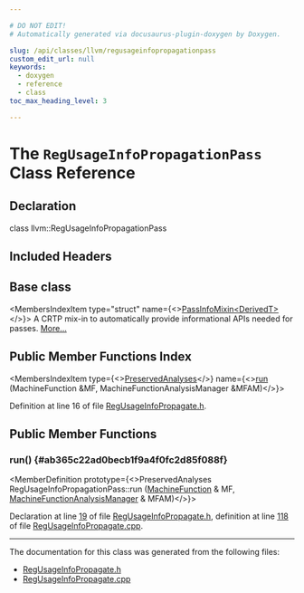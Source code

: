 ```yaml
---

# DO NOT EDIT!
# Automatically generated via docusaurus-plugin-doxygen by Doxygen.

slug: /api/classes/llvm/regusageinfopropagationpass
custom_edit_url: null
keywords:
  - doxygen
  - reference
  - class
toc_max_heading_level: 3

---
```





# The `RegUsageInfoPropagationPass` Class Reference

<DoxygenPage pluginConfig={pluginConfig}>



## Declaration

<CodeBlock>class llvm::RegUsageInfoPropagationPass</CodeBlock>

## Included Headers

<IncludesList>
<IncludesListItem
  filePath="llvm/CodeGen/RegUsageInfoPropagate.h"
  permalink="/docs/api/files/include/include/llvm/include/llvm/codegen/regusageinfopropagate-h"
  isLocal="true" />
</IncludesList>

## Base class

<MembersIndex>

<MembersIndexItem
  type="struct"
  name={<><a href="/docs/api/structs/llvm/passinfomixin">PassInfoMixin&lt;DerivedT&gt;</a></>}>
A CRTP mix-in to automatically provide informational APIs needed for passes. <a href="/docs/api/structs/llvm/passinfomixin/#details">More...</a>
</MembersIndexItem>

</MembersIndex>

## Public Member Functions Index

<MembersIndex>

<MembersIndexItem
  type={<><a href="/docs/api/classes/llvm/preservedanalyses">PreservedAnalyses</a></>}
  name={<><a href="#ab365c22ad0becb1f9a4f0fc2d85f088f">run</a> (MachineFunction &amp;MF, MachineFunctionAnalysisManager &amp;MFAM)</>}>
</MembersIndexItem>

</MembersIndex>


Definition at line 16 of file <a href="/docs/api/files/include/include/llvm/include/llvm/codegen/regusageinfopropagate-h">RegUsageInfoPropagate.h</a>.

<SectionDefinition>

## Public Member Functions

### run() {#ab365c22ad0becb1f9a4f0fc2d85f088f}

<MemberDefinition
  prototype={<>PreservedAnalyses RegUsageInfoPropagationPass::run (<a href="/docs/api/classes/llvm/machinefunction">MachineFunction</a> &amp; MF, <a href="/docs/api/namespaces/llvm/#a064825a8817522ca733ac413a7122d36">MachineFunctionAnalysisManager</a> &amp; MFAM)</>}>

Declaration at line <a href="/docs/api/files/include/include/llvm/include/llvm/codegen/regusageinfopropagate-h/#l00019">19</a> of file <a href="/docs/api/files/include/include/llvm/include/llvm/codegen/regusageinfopropagate-h">RegUsageInfoPropagate.h</a>, definition at line <a href="/docs/api/files/lib/lib/codegen/regusageinfopropagate-cpp/#l00118">118</a> of file <a href="/docs/api/files/lib/lib/codegen/regusageinfopropagate-cpp">RegUsageInfoPropagate.cpp</a>.
</MemberDefinition>

</SectionDefinition>

<hr/>

The documentation for this class was generated from the following files:

<ul>
<li><a href="/docs/api/files/include/include/llvm/include/llvm/codegen/regusageinfopropagate-h">RegUsageInfoPropagate.h</a></li>
<li><a href="/docs/api/files/lib/lib/codegen/regusageinfopropagate-cpp">RegUsageInfoPropagate.cpp</a></li>
</ul>

</DoxygenPage>
